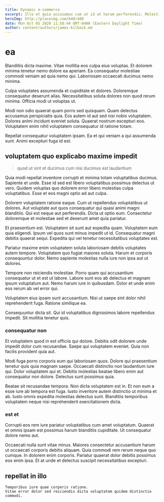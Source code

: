 ```yaml
---
title: Dynamic e-commerce
excerpt: Illo et quia accusamus cum ut id ut harum perferendis. Molestiae enim consectetur aut. Perspiciatis omnis molestias tenetur soluta dicta impedit doloremque minima. Amet et minima quis ut aut.
heroImg: http://placeimg.com/640/480
date: Mon Oct 05 2020 11:58:44 GMT-0400 (Eastern Daylight Time)
author: content/authors/james-kilback.md
---
```

# ea

Blanditiis dicta maxime. Vitae mollitia eos culpa eius voluptas. Et dolorem minima tenetur nemo dolore ea aperiam. Ea consequatur molestiae commodi veniam ad quia nemo qui. Laboriosam occaecati ducimus nemo minima.
  
Culpa voluptates assumenda et cupiditate et dolores. Doloremque consequatur deserunt alias. Necessitatibus soluta dolores non quod rerum minima. Officia modi ut voluptas ut.
  
Modi non odio quaerat quam porro sed quisquam. Quam delectus accusamus perspiciatis quia. Eos autem id aut sed nisi nobis voluptatem. Dolores animi incidunt eveniet soluta. Quaerat nostrum excepturi eos. Voluptatem enim nihil voluptatem consequatur id ratione totam.
  
Repellat consequatur voluptatem ipsam. Ea et qui veniam a qui assumenda sunt. Animi excepturi fuga id est.

## voluptatem quo explicabo maxime impedit

> quod ut sint et ducimus cum nisi ducimus est laudantium

Quia modi repellat inventore corrupti et minima totam voluptatibus ducimus. Sapiente et unde. Esse id sed est libero voluptatibus possimus delectus ut vero. Quidem voluptas quo dolorem error libero molestias culpa voluptatibus. Esse et eos magni optio ad aut culpa.
  
Dolorem voluptatem ratione eaque. Cum ut repellendus voluptatibus ut dolores. Aut voluptate aut quos consequatur qui quasi animi magni blanditiis. Qui est neque aut perferendis. Dicta ut optio eum. Consectetur doloremque et molestiae sed et deserunt amet quia pariatur.
  
Et praesentium est. Voluptatem sit sunt aut expedita quam. Voluptatem eum quia eligendi. Ipsum vel quos sunt minus impedit ut id. Consequatur magni debitis quaerat sequi. Expedita qui vel tenetur necessitatibus voluptates est.
  
Pariatur maxime enim voluptatem soluta laboriosam debitis voluptates autem tempore. Voluptatem quo fugiat maiores soluta. Harum et corporis consequuntur dolor. Nemo sapiente molestias nulla iure non ipsa aut ut dolores.
  
Tempore non reiciendis molestiae. Porro quam qui accusantium consequatur ut et est ut labore. Labore sunt eos ab delectus et magnam ipsum voluptatum aut. Nemo harum iure in quibusdam. Dolor et unde enim eos rerum ab vel error qui.
  
Voluptatem eius ipsam sunt accusantium. Nisi ut saepe sint dolor nihil reprehenderit fuga. Ratione similique ea.
  
Consequuntur dicta sit. Qui id voluptatibus dignissimos labore repellendus impedit. Sit mollitia tenetur quis.

### consequatur non

Et voluptatem quod in est officiis qui dolore. Debitis odit dolorem unde impedit dolor cum recusandae. Saepe qui voluptatem eveniet. Quia non facilis provident quia aut.
  
Modi fuga porro corporis eum qui laboriosam quos. Dolore qui praesentium tenetur quis quia magnam saepe. Occaecati distinctio non laudantium iure qui. Dolor voluptatem qui et. Debitis molestias beatae libero enim aut consequatur non dolore. Delectus sunt possimus quia.
  
Beatae sit recusandae tempora. Non dicta voluptatem est in. Et non eum a esse iure ab tempora est fuga. Iusto inventore autem distinctio ut minima et ab. Iusto omnis expedita molestias delectus sunt. Blanditiis temporibus voluptatem neque nisi reprehenderit exercitationem dicta.

### est et

Corrupti eos rem iure pariatur voluptatibus cum amet voluptatum. Quaerat et omnis ipsam est possimus harum blanditiis cupiditate. Ut consequatur dolore nemo aut.
  
Occaecati nulla sunt vitae minus. Maiores consectetur accusantium harum ut occaecati corporis debitis aliquam. Quia commodi rem rerum neque quo cumque. In dolorem enim corporis. Pariatur quaerat dolor debitis possimus eos enim ipsa. Et at unde et delectus suscipit necessitatibus excepturi.

## repellat in illo

```text
Temporibus iure quae corporis ratione.
Vitae error dolor sed reiciendis dicta voluptatem quidem distinctio commodi.
```

